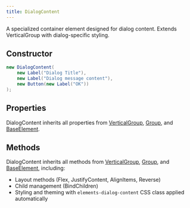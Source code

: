 ```yaml
---
title: DialogContent
---
```



A specialized container element designed for dialog content. Extends VerticalGroup with dialog-specific styling.

## Constructor

```csharp
new DialogContent(
    new Label("Dialog Title"),
    new Label("Dialog message content"),
    new Button(new Label("OK"))
);
```

## Properties

DialogContent inherits all properties from [VerticalGroup](/docs/elements/vertical-group), [Group](/docs/elements/group), and [BaseElement](/docs/elements/base-element).

## Methods

DialogContent inherits all methods from [VerticalGroup](/docs/elements/vertical-group), [Group](/docs/elements/group), and [BaseElement](/docs/elements/base-element), including:

- Layout methods (Flex, JustifyContent, AlignItems, Reverse)
- Child management (BindChildren)
- Styling and theming with `elements-dialog-content` CSS class applied automatically
